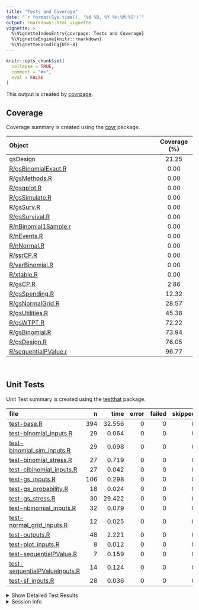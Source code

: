 ```yaml
---
title: "Tests and Coverage"
date: "`r format(Sys.time(), '%d %B, %Y %H:%M:%S')`"
output: rmarkdown::html_vignette
vignette: >
  %\VignetteIndexEntry{covrpage: Tests and Coverage}
  %\VignetteEngine{knitr::rmarkdown}
  %\VignetteEncoding{UTF-8}
---
```

  
```r
knitr::opts_chunk$set(
  collapse = TRUE,
  comment = "#>",
  eval = FALSE
)
```

<!--- Placeholder for tests/README.md Do Not Edit--->
This output is created by
[covrpage](https://github.com/metrumresearchgroup/covrpage).

## Coverage

Coverage summary is created using the
[covr](https://github.com/r-lib/covr) package.

| Object                                          | Coverage (%) |
| :---------------------------------------------- | :----------: |
| gsDesign                                        |    21.25     |
| [R/gsBinomialExact.R](https://github.com/keaven/gsDesign/tree/SurvivalVignettes/R/gsBinomialExact.R)   |     0.00     |
| [R/gsMethods.R](https://github.com/keaven/gsDesign/tree/SurvivalVignettes/R/gsMethods.R)               |     0.00     |
| [R/gsqplot.R](https://github.com/keaven/gsDesign/tree/SurvivalVignettes/R/gsqplot.R)                   |     0.00     |
| [R/gsSimulate.R](https://github.com/keaven/gsDesign/tree/SurvivalVignettes/R/gsSimulate.R)             |     0.00     |
| [R/gsSurv.R](https://github.com/keaven/gsDesign/tree/SurvivalVignettes/R/gsSurv.R)                     |     0.00     |
| [R/gsSurvival.R](https://github.com/keaven/gsDesign/tree/SurvivalVignettes/R/gsSurvival.R)             |     0.00     |
| [R/nBinomial1Sample.r](https://github.com/keaven/gsDesign/tree/SurvivalVignettes/R/nBinomial1Sample.r) |     0.00     |
| [R/nEvents.R](https://github.com/keaven/gsDesign/tree/SurvivalVignettes/R/nEvents.R)                   |     0.00     |
| [R/nNormal.R](https://github.com/keaven/gsDesign/tree/SurvivalVignettes/R/nNormal.R)                   |     0.00     |
| [R/ssrCP.R](https://github.com/keaven/gsDesign/tree/SurvivalVignettes/R/ssrCP.R)                       |     0.00     |
| [R/varBinomial.R](https://github.com/keaven/gsDesign/tree/SurvivalVignettes/R/varBinomial.R)           |     0.00     |
| [R/xtable.R](https://github.com/keaven/gsDesign/tree/SurvivalVignettes/R/xtable.R)                     |     0.00     |
| [R/gsCP.R](https://github.com/keaven/gsDesign/tree/SurvivalVignettes/R/gsCP.R)                         |     2.86     |
| [R/gsSpending.R](https://github.com/keaven/gsDesign/tree/SurvivalVignettes/R/gsSpending.R)             |    12.32     |
| [R/gsNormalGrid.R](https://github.com/keaven/gsDesign/tree/SurvivalVignettes/R/gsNormalGrid.R)         |    28.57     |
| [R/gsUtilities.R](https://github.com/keaven/gsDesign/tree/SurvivalVignettes/R/gsUtilities.R)           |    45.38     |
| [R/gsWTPT.R](https://github.com/keaven/gsDesign/tree/SurvivalVignettes/R/gsWTPT.R)                     |    72.22     |
| [R/gsBinomial.R](https://github.com/keaven/gsDesign/tree/SurvivalVignettes/R/gsBinomial.R)             |    73.94     |
| [R/gsDesign.R](https://github.com/keaven/gsDesign/tree/SurvivalVignettes/R/gsDesign.R)                 |    76.05     |
| [R/sequentialPValue.r](https://github.com/keaven/gsDesign/tree/SurvivalVignettes/R/sequentialPValue.r) |    96.77     |

<br>

## Unit Tests

Unit Test summary is created using the
[testthat](https://github.com/r-lib/testthat)
package.

| file                                                                    |   n |   time | error | failed | skipped | warning |
| :---------------------------------------------------------------------- | --: | -----: | ----: | -----: | ------: | ------: |
| [test-base.R](https://github.com/keaven/gsDesign/tree/SurvivalVignettes/tests/testthat/test-base.R)                                     | 394 | 32.556 |     0 |      0 |       0 |       0 |
| [test-binomial\_inputs.R](https://github.com/keaven/gsDesign/tree/SurvivalVignettes/tests/testthat/test-binomial_inputs.R)              |  29 |  0.064 |     0 |      0 |       0 |       0 |
| [test-binomial\_sim\_inputs.R](https://github.com/keaven/gsDesign/tree/SurvivalVignettes/tests/testthat/test-binomial_sim_inputs.R)     |  29 |  0.098 |     0 |      0 |       0 |       0 |
| [test-binomial\_stress.R](https://github.com/keaven/gsDesign/tree/SurvivalVignettes/tests/testthat/test-binomial_stress.R)              |  27 |  0.719 |     0 |      0 |       0 |       0 |
| [test-cibinomial\_inputs.R](https://github.com/keaven/gsDesign/tree/SurvivalVignettes/tests/testthat/test-cibinomial_inputs.R)          |  27 |  0.042 |     0 |      0 |       0 |       0 |
| [test-gs\_inputs.R](https://github.com/keaven/gsDesign/tree/SurvivalVignettes/tests/testthat/test-gs_inputs.R)                          | 106 |  0.298 |     0 |      0 |       0 |       0 |
| [test-gs\_probability.R](https://github.com/keaven/gsDesign/tree/SurvivalVignettes/tests/testthat/test-gs_probability.R)                |  18 |  0.024 |     0 |      0 |       0 |       0 |
| [test-gs\_stress.R](https://github.com/keaven/gsDesign/tree/SurvivalVignettes/tests/testthat/test-gs_stress.R)                          |  30 | 29.422 |     0 |      0 |       0 |       0 |
| [test-nbinomial\_inputs.R](https://github.com/keaven/gsDesign/tree/SurvivalVignettes/tests/testthat/test-nbinomial_inputs.R)            |  32 |  0.079 |     0 |      0 |       0 |       0 |
| [test-normal\_grid\_inputs.R](https://github.com/keaven/gsDesign/tree/SurvivalVignettes/tests/testthat/test-normal_grid_inputs.R)       |  12 |  0.025 |     0 |      0 |       0 |       0 |
| [test-outputs.R](https://github.com/keaven/gsDesign/tree/SurvivalVignettes/tests/testthat/test-outputs.R)                               |  48 |  2.221 |     0 |      0 |       0 |       0 |
| [test-plot\_inputs.R](https://github.com/keaven/gsDesign/tree/SurvivalVignettes/tests/testthat/test-plot_inputs.R)                      |   8 |  0.012 |     0 |      0 |       0 |       0 |
| [test-sequentialPValue.R](https://github.com/keaven/gsDesign/tree/SurvivalVignettes/tests/testthat/test-sequentialPValue.R)             |   7 |  0.159 |     0 |      0 |       0 |       0 |
| [test-sequentialPValueInputs.R](https://github.com/keaven/gsDesign/tree/SurvivalVignettes/tests/testthat/test-sequentialPValueInputs.R) |  14 |  0.124 |     0 |      0 |       0 |       0 |
| [test-sf\_inputs.R](https://github.com/keaven/gsDesign/tree/SurvivalVignettes/tests/testthat/test-sf_inputs.R)                          |  28 |  0.036 |     0 |      0 |       0 |       0 |

<details closed>

<summary> Show Detailed Test Results
</summary>

| file                                                                          | context             | test                                       | status |  n |  time |
| :---------------------------------------------------------------------------- | :------------------ | :----------------------------------------- | :----- | -: | ----: |
| [test-base.R](https://github.com/keaven/gsDesign/tree/SurvivalVignettes/tests/testthat/test-base.R#L57_L60)                                   | base tests          | test.ciBinomial.adj                        | PASS   |  4 | 0.027 |
| [test-base.R](https://github.com/keaven/gsDesign/tree/SurvivalVignettes/tests/testthat/test-base.R#L76_L79)                                   | base tests          | test.ciBinomial.alpha                      | PASS   |  4 | 0.010 |
| [test-base.R](https://github.com/keaven/gsDesign/tree/SurvivalVignettes/tests/testthat/test-base.R#L95_L97)                                   | base tests          | test.ciBinomial.n1                         | PASS   |  3 | 0.006 |
| [test-base.R](https://github.com/keaven/gsDesign/tree/SurvivalVignettes/tests/testthat/test-base.R#L107_L109)                                 | base tests          | test.ciBinomial.n2                         | PASS   |  3 | 0.006 |
| [test-base.R](https://github.com/keaven/gsDesign/tree/SurvivalVignettes/tests/testthat/test-base.R#L119_L122)                                 | base tests          | test.ciBinomial.scale                      | PASS   |  3 | 0.009 |
| [test-base.R](https://github.com/keaven/gsDesign/tree/SurvivalVignettes/tests/testthat/test-base.R#L134_L137)                                 | base tests          | test.ciBinomial.tol                        | PASS   |  2 | 0.002 |
| [test-base.R](https://github.com/keaven/gsDesign/tree/SurvivalVignettes/tests/testthat/test-base.R#L145_L147)                                 | base tests          | test.ciBinomial.x1                         | PASS   |  4 | 0.008 |
| [test-base.R](https://github.com/keaven/gsDesign/tree/SurvivalVignettes/tests/testthat/test-base.R#L160_L162)                                 | base tests          | test.ciBinomial.x2                         | PASS   |  4 | 0.009 |
| [test-base.R](https://github.com/keaven/gsDesign/tree/SurvivalVignettes/tests/testthat/test-base.R#L175_L177)                                 | base tests          | test.gsbound.falsepos                      | PASS   |  4 | 0.004 |
| [test-base.R](https://github.com/keaven/gsDesign/tree/SurvivalVignettes/tests/testthat/test-base.R#L190_L192)                                 | base tests          | test.gsbound.I                             | PASS   |  3 | 0.003 |
| [test-base.R](https://github.com/keaven/gsDesign/tree/SurvivalVignettes/tests/testthat/test-base.R#L202_L204)                                 | base tests          | test.gsbound.r                             | PASS   |  4 | 0.006 |
| [test-base.R](https://github.com/keaven/gsDesign/tree/SurvivalVignettes/tests/testthat/test-base.R#L218_L220)                                 | base tests          | test.gsbound.tol                           | PASS   |  2 | 0.002 |
| [test-base.R](https://github.com/keaven/gsDesign/tree/SurvivalVignettes/tests/testthat/test-base.R#L227_L229)                                 | base tests          | test.gsbound.trueneg                       | PASS   |  4 | 0.004 |
| [test-base.R](https://github.com/keaven/gsDesign/tree/SurvivalVignettes/tests/testthat/test-base.R#L242_L244)                                 | base tests          | test.gsbound1.a                            | PASS   |  2 | 0.003 |
| [test-base.R](https://github.com/keaven/gsDesign/tree/SurvivalVignettes/tests/testthat/test-base.R#L252_L254)                                 | base tests          | test.gsbound1.I                            | PASS   |  3 | 0.004 |
| [test-base.R](https://github.com/keaven/gsDesign/tree/SurvivalVignettes/tests/testthat/test-base.R#L264_L266)                                 | base tests          | test.gsbound1.probhi                       | PASS   |  4 | 0.005 |
| [test-base.R](https://github.com/keaven/gsDesign/tree/SurvivalVignettes/tests/testthat/test-base.R#L280_L283)                                 | base tests          | test.gsbound1.r                            | PASS   |  4 | 0.004 |
| [test-base.R](https://github.com/keaven/gsDesign/tree/SurvivalVignettes/tests/testthat/test-base.R#L299_L301)                                 | base tests          | test.gsbound1.theta                        | PASS   |  2 | 0.002 |
| [test-base.R](https://github.com/keaven/gsDesign/tree/SurvivalVignettes/tests/testthat/test-base.R#L308_L311)                                 | base tests          | test.gsbound1.tol                          | PASS   |  2 | 0.003 |
| [test-base.R](https://github.com/keaven/gsDesign/tree/SurvivalVignettes/tests/testthat/test-base.R#L319)                                      | base tests          | test.gsBoundCP.r                           | PASS   |  4 | 0.005 |
| [test-base.R](https://github.com/keaven/gsDesign/tree/SurvivalVignettes/tests/testthat/test-base.R#L326)                                      | base tests          | test.gsBoundCP.theta                       | PASS   |  2 | 0.002 |
| [test-base.R](https://github.com/keaven/gsDesign/tree/SurvivalVignettes/tests/testthat/test-base.R#L331)                                      | base tests          | test.gsBoundCP.x                           | PASS   |  1 | 0.003 |
| [test-base.R](https://github.com/keaven/gsDesign/tree/SurvivalVignettes/tests/testthat/test-base.R#L335)                                      | base tests          | test.gsCP.r                                | PASS   |  4 | 0.005 |
| [test-base.R](https://github.com/keaven/gsDesign/tree/SurvivalVignettes/tests/testthat/test-base.R#L342)                                      | base tests          | test.gsCP.x                                | PASS   |  1 | 0.002 |
| [test-base.R](https://github.com/keaven/gsDesign/tree/SurvivalVignettes/tests/testthat/test-base.R#L346)                                      | base tests          | test.gsDesign.alpha                        | PASS   |  5 | 0.011 |
| [test-base.R](https://github.com/keaven/gsDesign/tree/SurvivalVignettes/tests/testthat/test-base.R#L356)                                      | base tests          | test.gsDesign.astar                        | PASS   |  5 | 0.013 |
| [test-base.R](https://github.com/keaven/gsDesign/tree/SurvivalVignettes/tests/testthat/test-base.R#L370)                                      | base tests          | test.gsDesign.beta                         | PASS   |  5 | 0.011 |
| [test-base.R](https://github.com/keaven/gsDesign/tree/SurvivalVignettes/tests/testthat/test-base.R#L384)                                      | base tests          | test.gsDesign.delta                        | PASS   |  3 | 0.007 |
| [test-base.R](https://github.com/keaven/gsDesign/tree/SurvivalVignettes/tests/testthat/test-base.R#L390)                                      | base tests          | test.gsDesign.k                            | PASS   |  6 | 0.169 |
| [test-base.R](https://github.com/keaven/gsDesign/tree/SurvivalVignettes/tests/testthat/test-base.R#L402)                                      | base tests          | test.gsDesign.maxn.I                       | PASS   |  1 | 0.002 |
| [test-base.R](https://github.com/keaven/gsDesign/tree/SurvivalVignettes/tests/testthat/test-base.R#L406)                                      | base tests          | test.gsDesign.n.fix                        | PASS   |  3 | 0.006 |
| [test-base.R](https://github.com/keaven/gsDesign/tree/SurvivalVignettes/tests/testthat/test-base.R#L412)                                      | base tests          | test.gsDesign.n.I                          | PASS   |  1 | 0.002 |
| [test-base.R](https://github.com/keaven/gsDesign/tree/SurvivalVignettes/tests/testthat/test-base.R#L416)                                      | base tests          | test.gsDesign.r                            | PASS   |  4 | 0.009 |
| [test-base.R](https://github.com/keaven/gsDesign/tree/SurvivalVignettes/tests/testthat/test-base.R#L423)                                      | base tests          | test.gsDesign.sfl                          | PASS   |  2 | 0.005 |
| [test-base.R](https://github.com/keaven/gsDesign/tree/SurvivalVignettes/tests/testthat/test-base.R#L428)                                      | base tests          | test.gsDesign.sflpar                       | PASS   |  2 | 0.006 |
| [test-base.R](https://github.com/keaven/gsDesign/tree/SurvivalVignettes/tests/testthat/test-base.R#L433)                                      | base tests          | test.gsDesign.sfu                          | PASS   |  2 | 0.004 |
| [test-base.R](https://github.com/keaven/gsDesign/tree/SurvivalVignettes/tests/testthat/test-base.R#L438)                                      | base tests          | test.gsDesign.sfupar                       | PASS   |  2 | 0.005 |
| [test-base.R](https://github.com/keaven/gsDesign/tree/SurvivalVignettes/tests/testthat/test-base.R#L443)                                      | base tests          | test.gsDesign.test.type                    | PASS   |  9 | 0.017 |
| [test-base.R](https://github.com/keaven/gsDesign/tree/SurvivalVignettes/tests/testthat/test-base.R#L455)                                      | base tests          | test.gsDesign.timing                       | PASS   |  6 | 0.012 |
| [test-base.R](https://github.com/keaven/gsDesign/tree/SurvivalVignettes/tests/testthat/test-base.R#L464)                                      | base tests          | test.gsDesign.tol                          | PASS   |  4 | 0.008 |
| [test-base.R](https://github.com/keaven/gsDesign/tree/SurvivalVignettes/tests/testthat/test-base.R#L472)                                      | base tests          | test.stress.sfExp.type1                    | PASS   |  1 | 0.104 |
| [test-base.R](https://github.com/keaven/gsDesign/tree/SurvivalVignettes/tests/testthat/test-base.R#L477)                                      | base tests          | test.stress.sfExp.type2                    | PASS   |  1 | 0.106 |
| [test-base.R](https://github.com/keaven/gsDesign/tree/SurvivalVignettes/tests/testthat/test-base.R#L482)                                      | base tests          | test.stress.sfExp.type3                    | PASS   |  1 | 0.956 |
| [test-base.R](https://github.com/keaven/gsDesign/tree/SurvivalVignettes/tests/testthat/test-base.R#L487)                                      | base tests          | test.stress.sfExp.type4                    | PASS   |  1 | 0.235 |
| [test-base.R](https://github.com/keaven/gsDesign/tree/SurvivalVignettes/tests/testthat/test-base.R#L492)                                      | base tests          | test.stress.sfExp.type5                    | PASS   |  1 | 0.090 |
| [test-base.R](https://github.com/keaven/gsDesign/tree/SurvivalVignettes/tests/testthat/test-base.R#L497)                                      | base tests          | test.stress.sfExp.type6                    | PASS   |  1 | 0.134 |
| [test-base.R](https://github.com/keaven/gsDesign/tree/SurvivalVignettes/tests/testthat/test-base.R#L502)                                      | base tests          | test.stress.sfHSD.type1                    | PASS   |  1 | 0.080 |
| [test-base.R](https://github.com/keaven/gsDesign/tree/SurvivalVignettes/tests/testthat/test-base.R#L507)                                      | base tests          | test.stress.sfHSD.type2                    | PASS   |  1 | 0.075 |
| [test-base.R](https://github.com/keaven/gsDesign/tree/SurvivalVignettes/tests/testthat/test-base.R#L512)                                      | base tests          | test.stress.sfHSD.type3                    | PASS   |  1 | 0.593 |
| [test-base.R](https://github.com/keaven/gsDesign/tree/SurvivalVignettes/tests/testthat/test-base.R#L517)                                      | base tests          | test.stress.sfHSD.type4                    | PASS   |  1 | 0.158 |
| [test-base.R](https://github.com/keaven/gsDesign/tree/SurvivalVignettes/tests/testthat/test-base.R#L522)                                      | base tests          | test.stress.sfHSD.type5                    | PASS   |  1 | 0.065 |
| [test-base.R](https://github.com/keaven/gsDesign/tree/SurvivalVignettes/tests/testthat/test-base.R#L527)                                      | base tests          | test.stress.sfHSD.type6                    | PASS   |  1 | 0.097 |
| [test-base.R](https://github.com/keaven/gsDesign/tree/SurvivalVignettes/tests/testthat/test-base.R#L535)                                      | base tests          | test.stress.sfLDOF.type1                   | PASS   |  1 | 1.029 |
| [test-base.R](https://github.com/keaven/gsDesign/tree/SurvivalVignettes/tests/testthat/test-base.R#L543)                                      | base tests          | test.stress.sfLDOF.type2                   | PASS   |  1 | 0.557 |
| [test-base.R](https://github.com/keaven/gsDesign/tree/SurvivalVignettes/tests/testthat/test-base.R#L551)                                      | base tests          | test.stress.sfLDOF.type3                   | PASS   |  1 | 7.422 |
| [test-base.R](https://github.com/keaven/gsDesign/tree/SurvivalVignettes/tests/testthat/test-base.R#L559)                                      | base tests          | test.stress.sfLDOF.type4                   | PASS   |  1 | 1.768 |
| [test-base.R](https://github.com/keaven/gsDesign/tree/SurvivalVignettes/tests/testthat/test-base.R#L567)                                      | base tests          | test.stress.sfLDOF.type5                   | PASS   |  1 | 0.778 |
| [test-base.R](https://github.com/keaven/gsDesign/tree/SurvivalVignettes/tests/testthat/test-base.R#L575)                                      | base tests          | test.stress.sfLDOF.type6                   | PASS   |  1 | 1.234 |
| [test-base.R](https://github.com/keaven/gsDesign/tree/SurvivalVignettes/tests/testthat/test-base.R#L583)                                      | base tests          | test.stress.sfLDPocock.type1               | PASS   |  1 | 0.983 |
| [test-base.R](https://github.com/keaven/gsDesign/tree/SurvivalVignettes/tests/testthat/test-base.R#L591)                                      | base tests          | test.stress.sfLDPocock.type2               | PASS   |  1 | 0.433 |
| [test-base.R](https://github.com/keaven/gsDesign/tree/SurvivalVignettes/tests/testthat/test-base.R#L599)                                      | base tests          | test.stress.sfLDPocock.type3               | PASS   |  1 | 6.885 |
| [test-base.R](https://github.com/keaven/gsDesign/tree/SurvivalVignettes/tests/testthat/test-base.R#L607)                                      | base tests          | test.stress.sfLDPocock.type4               | PASS   |  1 | 1.621 |
| [test-base.R](https://github.com/keaven/gsDesign/tree/SurvivalVignettes/tests/testthat/test-base.R#L615)                                      | base tests          | test.stress.sfLDPocock.type5               | PASS   |  1 | 0.575 |
| [test-base.R](https://github.com/keaven/gsDesign/tree/SurvivalVignettes/tests/testthat/test-base.R#L623)                                      | base tests          | test.stress.sfLDPocock.type6               | PASS   |  1 | 1.023 |
| [test-base.R](https://github.com/keaven/gsDesign/tree/SurvivalVignettes/tests/testthat/test-base.R#L628)                                      | base tests          | test.stress.sfPower.type1                  | PASS   |  1 | 0.117 |
| [test-base.R](https://github.com/keaven/gsDesign/tree/SurvivalVignettes/tests/testthat/test-base.R#L633)                                      | base tests          | test.stress.sfPower.type2                  | PASS   |  1 | 0.114 |
| [test-base.R](https://github.com/keaven/gsDesign/tree/SurvivalVignettes/tests/testthat/test-base.R#L638)                                      | base tests          | test.stress.sfPower.type3                  | PASS   |  1 | 1.284 |
| [test-base.R](https://github.com/keaven/gsDesign/tree/SurvivalVignettes/tests/testthat/test-base.R#L643)                                      | base tests          | test.stress.sfPower.type4                  | PASS   |  1 | 0.216 |
| [test-base.R](https://github.com/keaven/gsDesign/tree/SurvivalVignettes/tests/testthat/test-base.R#L648)                                      | base tests          | test.stress.sfPower.type5                  | PASS   |  1 | 0.080 |
| [test-base.R](https://github.com/keaven/gsDesign/tree/SurvivalVignettes/tests/testthat/test-base.R#L653)                                      | base tests          | test.stress.sfPower.type6                  | PASS   |  1 | 0.136 |
| [test-base.R](https://github.com/keaven/gsDesign/tree/SurvivalVignettes/tests/testthat/test-base.R#L657)                                      | base tests          | test.gsProbability.a                       | PASS   |  2 | 0.002 |
| [test-base.R](https://github.com/keaven/gsDesign/tree/SurvivalVignettes/tests/testthat/test-base.R#L662)                                      | base tests          | test.gsProbability.b                       | PASS   |  2 | 0.002 |
| [test-base.R](https://github.com/keaven/gsDesign/tree/SurvivalVignettes/tests/testthat/test-base.R#L667)                                      | base tests          | test.gsProbability.k                       | PASS   |  5 | 0.006 |
| [test-base.R](https://github.com/keaven/gsDesign/tree/SurvivalVignettes/tests/testthat/test-base.R#L675)                                      | base tests          | test.gsProbability.n.I                     | PASS   |  4 | 0.004 |
| [test-base.R](https://github.com/keaven/gsDesign/tree/SurvivalVignettes/tests/testthat/test-base.R#L682)                                      | base tests          | test.gsProbability.r                       | PASS   |  4 | 0.004 |
| [test-base.R](https://github.com/keaven/gsDesign/tree/SurvivalVignettes/tests/testthat/test-base.R#L689)                                      | base tests          | test.gsProbability.theta                   | PASS   |  1 | 0.002 |
| [test-base.R](https://github.com/keaven/gsDesign/tree/SurvivalVignettes/tests/testthat/test-base.R#L693_L695)                                 | base tests          | test.nBinomial.alpha                       | PASS   |  5 | 0.008 |
| [test-base.R](https://github.com/keaven/gsDesign/tree/SurvivalVignettes/tests/testthat/test-base.R#L711_L713)                                 | base tests          | test.nBinomial.beta                        | PASS   |  4 | 0.007 |
| [test-base.R](https://github.com/keaven/gsDesign/tree/SurvivalVignettes/tests/testthat/test-base.R#L726_L728)                                 | base tests          | test.nBinomial.delta0                      | PASS   |  3 | 0.006 |
| [test-base.R](https://github.com/keaven/gsDesign/tree/SurvivalVignettes/tests/testthat/test-base.R#L736_L738)                                 | base tests          | test.nBinomial.outtype                     | PASS   |  4 | 0.008 |
| [test-base.R](https://github.com/keaven/gsDesign/tree/SurvivalVignettes/tests/testthat/test-base.R#L751)                                      | base tests          | test.nBinomial.p1                          | PASS   |  3 | 0.004 |
| [test-base.R](https://github.com/keaven/gsDesign/tree/SurvivalVignettes/tests/testthat/test-base.R#L757)                                      | base tests          | test.nBinomial.p2                          | PASS   |  3 | 0.004 |
| [test-base.R](https://github.com/keaven/gsDesign/tree/SurvivalVignettes/tests/testthat/test-base.R#L763_L765)                                 | base tests          | test.nBinomial.ratio                       | PASS   |  3 | 0.006 |
| [test-base.R](https://github.com/keaven/gsDesign/tree/SurvivalVignettes/tests/testthat/test-base.R#L774)                                      | base tests          | test.nBinomial.scale                       | PASS   |  3 | 0.006 |
| [test-base.R](https://github.com/keaven/gsDesign/tree/SurvivalVignettes/tests/testthat/test-base.R#L784_L786)                                 | base tests          | test.nBinomial.sided                       | PASS   |  4 | 0.006 |
| [test-base.R](https://github.com/keaven/gsDesign/tree/SurvivalVignettes/tests/testthat/test-base.R#L795)                                      | base tests          | test.normalGrid.bounds                     | PASS   |  3 | 0.003 |
| [test-base.R](https://github.com/keaven/gsDesign/tree/SurvivalVignettes/tests/testthat/test-base.R#L801)                                      | base tests          | test.normalGrid.mu                         | PASS   |  2 | 0.006 |
| [test-base.R](https://github.com/keaven/gsDesign/tree/SurvivalVignettes/tests/testthat/test-base.R#L806)                                      | base tests          | test.normalGrid.r                          | PASS   |  4 | 0.005 |
| [test-base.R](https://github.com/keaven/gsDesign/tree/SurvivalVignettes/tests/testthat/test-base.R#L813)                                      | base tests          | test.normalGrid.sigma                      | PASS   |  3 | 0.004 |
| [test-base.R](https://github.com/keaven/gsDesign/tree/SurvivalVignettes/tests/testthat/test-base.R#L827)                                      | base tests          | test.Deming.gsProb                         | PASS   |  4 | 0.013 |
| [test-base.R](https://github.com/keaven/gsDesign/tree/SurvivalVignettes/tests/testthat/test-base.R#L838_L841)                                 | base tests          | test.Deming.OFbound                        | PASS   |  1 | 0.025 |
| [test-base.R](https://github.com/keaven/gsDesign/tree/SurvivalVignettes/tests/testthat/test-base.R#L846)                                      | base tests          | test.JT.OFss                               | PASS   |  4 | 0.257 |
| [test-base.R](https://github.com/keaven/gsDesign/tree/SurvivalVignettes/tests/testthat/test-base.R#L855)                                      | base tests          | test.JT.Pocock                             | PASS   |  6 | 0.160 |
| [test-base.R](https://github.com/keaven/gsDesign/tree/SurvivalVignettes/tests/testthat/test-base.R#L877)                                      | base tests          | test.JT.Power.symm                         | PASS   |  9 | 0.056 |
| [test-base.R](https://github.com/keaven/gsDesign/tree/SurvivalVignettes/tests/testthat/test-base.R#L913)                                      | base tests          | test.JT.Power.type3                        | PASS   | 18 | 1.502 |
| [test-base.R](https://github.com/keaven/gsDesign/tree/SurvivalVignettes/tests/testthat/test-base.R#L964)                                      | base tests          | test.JT.WT                                 | PASS   |  6 | 0.256 |
| [test-base.R](https://github.com/keaven/gsDesign/tree/SurvivalVignettes/tests/testthat/test-base.R#L981)                                      | base tests          | test.plot.gsDesign.plottype                | PASS   |  4 | 0.004 |
| [test-base.R](https://github.com/keaven/gsDesign/tree/SurvivalVignettes/tests/testthat/test-base.R#L988)                                      | base tests          | test.plot.gsProbability.plottype           | PASS   |  4 | 0.004 |
| [test-base.R](https://github.com/keaven/gsDesign/tree/SurvivalVignettes/tests/testthat/test-base.R#L995)                                      | base tests          | test.sfcauchy.param                        | PASS   |  2 | 0.001 |
| [test-base.R](https://github.com/keaven/gsDesign/tree/SurvivalVignettes/tests/testthat/test-base.R#L1003)                                     | base tests          | test.sfcauchy.param                        | PASS   |  2 | 0.002 |
| [test-base.R](https://github.com/keaven/gsDesign/tree/SurvivalVignettes/tests/testthat/test-base.R#L1008)                                     | base tests          | test.sfexp.param                           | PASS   |  4 | 0.003 |
| [test-base.R](https://github.com/keaven/gsDesign/tree/SurvivalVignettes/tests/testthat/test-base.R#L1015)                                     | base tests          | test.sfHSD.param                           | PASS   |  4 | 0.003 |
| [test-base.R](https://github.com/keaven/gsDesign/tree/SurvivalVignettes/tests/testthat/test-base.R#L1022)                                     | base tests          | test.sflogistic.param                      | PASS   |  2 | 0.001 |
| [test-base.R](https://github.com/keaven/gsDesign/tree/SurvivalVignettes/tests/testthat/test-base.R#L1030)                                     | base tests          | test.sflogistic.param                      | PASS   |  2 | 0.002 |
| [test-base.R](https://github.com/keaven/gsDesign/tree/SurvivalVignettes/tests/testthat/test-base.R#L1036)                                     | base tests          | test.sfnorm.param                          | PASS   |  2 | 0.002 |
| [test-base.R](https://github.com/keaven/gsDesign/tree/SurvivalVignettes/tests/testthat/test-base.R#L1044)                                     | base tests          | test.sfnorm.param                          | PASS   |  2 | 0.002 |
| [test-base.R](https://github.com/keaven/gsDesign/tree/SurvivalVignettes/tests/testthat/test-base.R#L1049)                                     | base tests          | test.sfpower.param                         | PASS   |  3 | 0.003 |
| [test-base.R](https://github.com/keaven/gsDesign/tree/SurvivalVignettes/tests/testthat/test-base.R#L1055)                                     | base tests          | test.sfTDist.param                         | PASS   |  4 | 0.004 |
| [test-base.R](https://github.com/keaven/gsDesign/tree/SurvivalVignettes/tests/testthat/test-base.R#L1065)                                     | base tests          | test.sfTDist.param                         | PASS   |  1 | 0.001 |
| [test-base.R](https://github.com/keaven/gsDesign/tree/SurvivalVignettes/tests/testthat/test-base.R#L1069_L1072)                               | base tests          | test.simBinomial.adj                       | PASS   |  4 | 0.014 |
| [test-base.R](https://github.com/keaven/gsDesign/tree/SurvivalVignettes/tests/testthat/test-base.R#L1088_L1091)                               | base tests          | test.simBinomial.chisq                     | PASS   |  4 | 0.016 |
| [test-base.R](https://github.com/keaven/gsDesign/tree/SurvivalVignettes/tests/testthat/test-base.R#L1107_L1110)                               | base tests          | test.simBinomial.delta0                    | PASS   |  4 | 0.022 |
| [test-base.R](https://github.com/keaven/gsDesign/tree/SurvivalVignettes/tests/testthat/test-base.R#L1126_L1129)                               | base tests          | test.simBinomial.n1                        | PASS   |  3 | 0.004 |
| [test-base.R](https://github.com/keaven/gsDesign/tree/SurvivalVignettes/tests/testthat/test-base.R#L1140_L1143)                               | base tests          | test.simBinomial.n2                        | PASS   |  3 | 0.005 |
| [test-base.R](https://github.com/keaven/gsDesign/tree/SurvivalVignettes/tests/testthat/test-base.R#L1154_L1156)                               | base tests          | test.simBinomial.p1                        | PASS   |  4 | 0.006 |
| [test-base.R](https://github.com/keaven/gsDesign/tree/SurvivalVignettes/tests/testthat/test-base.R#L1170_L1172)                               | base tests          | test.simBinomial.p2                        | PASS   |  4 | 0.006 |
| [test-base.R](https://github.com/keaven/gsDesign/tree/SurvivalVignettes/tests/testthat/test-base.R#L1186_L1189)                               | base tests          | test.simBinomial.scale                     | PASS   |  3 | 0.011 |
| [test-base.R](https://github.com/keaven/gsDesign/tree/SurvivalVignettes/tests/testthat/test-base.R#L1201_L1204)                               | base tests          | test.testBinomial.adj                      | PASS   |  4 | 0.013 |
| [test-base.R](https://github.com/keaven/gsDesign/tree/SurvivalVignettes/tests/testthat/test-base.R#L1220_L1223)                               | base tests          | test.testBinomial.chisq                    | PASS   |  4 | 0.010 |
| [test-base.R](https://github.com/keaven/gsDesign/tree/SurvivalVignettes/tests/testthat/test-base.R#L1239_L1242)                               | base tests          | test.testBinomial.delta0                   | PASS   |  4 | 0.013 |
| [test-base.R](https://github.com/keaven/gsDesign/tree/SurvivalVignettes/tests/testthat/test-base.R#L1258_L1260)                               | base tests          | test.testBinomial.n1                       | PASS   |  2 | 0.007 |
| [test-base.R](https://github.com/keaven/gsDesign/tree/SurvivalVignettes/tests/testthat/test-base.R#L1267_L1269)                               | base tests          | test.testBinomial.n2                       | PASS   |  2 | 0.004 |
| [test-base.R](https://github.com/keaven/gsDesign/tree/SurvivalVignettes/tests/testthat/test-base.R#L1276_L1279)                               | base tests          | test.testBinomial.scale                    | PASS   |  3 | 0.007 |
| [test-base.R](https://github.com/keaven/gsDesign/tree/SurvivalVignettes/tests/testthat/test-base.R#L1291_L1294)                               | base tests          | test.testBinomial.tol                      | PASS   |  2 | 0.004 |
| [test-base.R](https://github.com/keaven/gsDesign/tree/SurvivalVignettes/tests/testthat/test-base.R#L1302_L1304)                               | base tests          | test.testBinomial.x1                       | PASS   |  4 | 0.008 |
| [test-base.R](https://github.com/keaven/gsDesign/tree/SurvivalVignettes/tests/testthat/test-base.R#L1318_L1320)                               | base tests          | test.testBinomial.x2                       | PASS   |  4 | 0.008 |
| [test-base.R](https://github.com/keaven/gsDesign/tree/SurvivalVignettes/tests/testthat/test-base.R#L1334_L1340)                               | base tests          | test.ciBinomial.misc                       | PASS   |  3 | 0.114 |
| [test-base.R](https://github.com/keaven/gsDesign/tree/SurvivalVignettes/tests/testthat/test-base.R#L1357_L1360)                               | base tests          | test.ciBinomial.ORscale.Infinity           | PASS   |  6 | 0.084 |
| [test-base.R](https://github.com/keaven/gsDesign/tree/SurvivalVignettes/tests/testthat/test-base.R#L1386_L1389)                               | base tests          | test.ciBinomial.RRscale.Infinity           | PASS   |  2 | 0.022 |
| [test-base.R](https://github.com/keaven/gsDesign/tree/SurvivalVignettes/tests/testthat/test-base.R#L1397_L1402)                               | base tests          | test.nBinomial.misc                        | PASS   |  6 | 0.011 |
| [test-base.R](https://github.com/keaven/gsDesign/tree/SurvivalVignettes/tests/testthat/test-base.R#L1439_L1445)                               | base tests          | test.simBinomial.misc                      | PASS   |  6 | 0.394 |
| [test-base.R](https://github.com/keaven/gsDesign/tree/SurvivalVignettes/tests/testthat/test-base.R#L1480_L1486)                               | base tests          | test.testBinomial.numerics                 | PASS   |  4 | 0.010 |
| [test-binomial\_inputs.R](https://github.com/keaven/gsDesign/tree/SurvivalVignettes/tests/testthat/test-binomial_inputs.R#L4_L6)              | binomial inputs     | test.testBinomial.x2                       | PASS   |  4 | 0.009 |
| [test-binomial\_inputs.R](https://github.com/keaven/gsDesign/tree/SurvivalVignettes/tests/testthat/test-binomial_inputs.R#L19_L21)            | binomial inputs     | test.testBinomial.x1                       | PASS   |  4 | 0.008 |
| [test-binomial\_inputs.R](https://github.com/keaven/gsDesign/tree/SurvivalVignettes/tests/testthat/test-binomial_inputs.R#L34_L37)            | binomial inputs     | test.testBinomial.tol                      | PASS   |  2 | 0.004 |
| [test-binomial\_inputs.R](https://github.com/keaven/gsDesign/tree/SurvivalVignettes/tests/testthat/test-binomial_inputs.R#L45_L48)            | binomial inputs     | test.testBinomial.scale                    | PASS   |  3 | 0.008 |
| [test-binomial\_inputs.R](https://github.com/keaven/gsDesign/tree/SurvivalVignettes/tests/testthat/test-binomial_inputs.R#L60_L62)            | binomial inputs     | test.testBinomial.n2                       | PASS   |  2 | 0.003 |
| [test-binomial\_inputs.R](https://github.com/keaven/gsDesign/tree/SurvivalVignettes/tests/testthat/test-binomial_inputs.R#L69_L71)            | binomial inputs     | test.testBinomial.n1                       | PASS   |  2 | 0.002 |
| [test-binomial\_inputs.R](https://github.com/keaven/gsDesign/tree/SurvivalVignettes/tests/testthat/test-binomial_inputs.R#L78_L81)            | binomial inputs     | test.testBinomial.delta0                   | PASS   |  4 | 0.011 |
| [test-binomial\_inputs.R](https://github.com/keaven/gsDesign/tree/SurvivalVignettes/tests/testthat/test-binomial_inputs.R#L97_L100)           | binomial inputs     | test.testBinomial.chisq                    | PASS   |  4 | 0.008 |
| [test-binomial\_inputs.R](https://github.com/keaven/gsDesign/tree/SurvivalVignettes/tests/testthat/test-binomial_inputs.R#L116_L119)          | binomial inputs     | test.testBinomial.adj                      | PASS   |  4 | 0.011 |
| [test-binomial\_sim\_inputs.R](https://github.com/keaven/gsDesign/tree/SurvivalVignettes/tests/testthat/test-binomial_sim_inputs.R#L4_L7)     | binomial sim inputs | test.simBinomial.adj                       | PASS   |  4 | 0.017 |
| [test-binomial\_sim\_inputs.R](https://github.com/keaven/gsDesign/tree/SurvivalVignettes/tests/testthat/test-binomial_sim_inputs.R#L23_L26)   | binomial sim inputs | test.simBinomial.chisq                     | PASS   |  4 | 0.019 |
| [test-binomial\_sim\_inputs.R](https://github.com/keaven/gsDesign/tree/SurvivalVignettes/tests/testthat/test-binomial_sim_inputs.R#L42_L45)   | binomial sim inputs | test.simBinomial.delta0                    | PASS   |  4 | 0.029 |
| [test-binomial\_sim\_inputs.R](https://github.com/keaven/gsDesign/tree/SurvivalVignettes/tests/testthat/test-binomial_sim_inputs.R#L61_L64)   | binomial sim inputs | test.simBinomial.n1                        | PASS   |  3 | 0.005 |
| [test-binomial\_sim\_inputs.R](https://github.com/keaven/gsDesign/tree/SurvivalVignettes/tests/testthat/test-binomial_sim_inputs.R#L75_L78)   | binomial sim inputs | test.simBinomial.n2                        | PASS   |  3 | 0.005 |
| [test-binomial\_sim\_inputs.R](https://github.com/keaven/gsDesign/tree/SurvivalVignettes/tests/testthat/test-binomial_sim_inputs.R#L89_L91)   | binomial sim inputs | test.simBinomial.p1                        | PASS   |  4 | 0.007 |
| [test-binomial\_sim\_inputs.R](https://github.com/keaven/gsDesign/tree/SurvivalVignettes/tests/testthat/test-binomial_sim_inputs.R#L105_L107) | binomial sim inputs | test.simBinomial.p2                        | PASS   |  4 | 0.007 |
| [test-binomial\_sim\_inputs.R](https://github.com/keaven/gsDesign/tree/SurvivalVignettes/tests/testthat/test-binomial_sim_inputs.R#L121_L124) | binomial sim inputs | test.simBinomial.scale                     | PASS   |  3 | 0.009 |
| [test-binomial\_stress.R](https://github.com/keaven/gsDesign/tree/SurvivalVignettes/tests/testthat/test-binomial_stress.R#L4_L10)             | binomial stress     | test.simBinomial.misc                      | PASS   |  6 | 0.460 |
| [test-binomial\_stress.R](https://github.com/keaven/gsDesign/tree/SurvivalVignettes/tests/testthat/test-binomial_stress.R#L45_L51)            | binomial stress     | test.testBinomial.numerics                 | PASS   |  4 | 0.010 |
| [test-binomial\_stress.R](https://github.com/keaven/gsDesign/tree/SurvivalVignettes/tests/testthat/test-binomial_stress.R#L76_L81)            | binomial stress     | test.nBinomial.misc                        | PASS   |  6 | 0.012 |
| [test-binomial\_stress.R](https://github.com/keaven/gsDesign/tree/SurvivalVignettes/tests/testthat/test-binomial_stress.R#L117_L120)          | binomial stress     | test.ciBinomial.RRscale.Infinity           | PASS   |  2 | 0.022 |
| [test-binomial\_stress.R](https://github.com/keaven/gsDesign/tree/SurvivalVignettes/tests/testthat/test-binomial_stress.R#L128_L131)          | binomial stress     | test.ciBinomial.ORscale.Infinity           | PASS   |  6 | 0.086 |
| [test-binomial\_stress.R](https://github.com/keaven/gsDesign/tree/SurvivalVignettes/tests/testthat/test-binomial_stress.R#L157_L163)          | binomial stress     | test.ciBinomial.misc                       | PASS   |  3 | 0.129 |
| [test-cibinomial\_inputs.R](https://github.com/keaven/gsDesign/tree/SurvivalVignettes/tests/testthat/test-cibinomial_inputs.R#L4_L7)          | ci binomial inputs  | test.ciBinomial.adj                        | PASS   |  4 | 0.008 |
| [test-cibinomial\_inputs.R](https://github.com/keaven/gsDesign/tree/SurvivalVignettes/tests/testthat/test-cibinomial_inputs.R#L23_L26)        | ci binomial inputs  | test.ciBinomial.alpha                      | PASS   |  4 | 0.007 |
| [test-cibinomial\_inputs.R](https://github.com/keaven/gsDesign/tree/SurvivalVignettes/tests/testthat/test-cibinomial_inputs.R#L42_L44)        | ci binomial inputs  | test.ciBinomial.n1                         | PASS   |  3 | 0.004 |
| [test-cibinomial\_inputs.R](https://github.com/keaven/gsDesign/tree/SurvivalVignettes/tests/testthat/test-cibinomial_inputs.R#L54_L56)        | ci binomial inputs  | test.ciBinomial.n2                         | PASS   |  3 | 0.004 |
| [test-cibinomial\_inputs.R](https://github.com/keaven/gsDesign/tree/SurvivalVignettes/tests/testthat/test-cibinomial_inputs.R#L66_L69)        | ci binomial inputs  | test.ciBinomial.scale                      | PASS   |  3 | 0.005 |
| [test-cibinomial\_inputs.R](https://github.com/keaven/gsDesign/tree/SurvivalVignettes/tests/testthat/test-cibinomial_inputs.R#L81_L84)        | ci binomial inputs  | test.ciBinomial.tol                        | PASS   |  2 | 0.002 |
| [test-cibinomial\_inputs.R](https://github.com/keaven/gsDesign/tree/SurvivalVignettes/tests/testthat/test-cibinomial_inputs.R#L92_L94)        | ci binomial inputs  | test.ciBinomial.x1                         | PASS   |  4 | 0.006 |
| [test-cibinomial\_inputs.R](https://github.com/keaven/gsDesign/tree/SurvivalVignettes/tests/testthat/test-cibinomial_inputs.R#L107_L109)      | ci binomial inputs  | test.ciBinomial.x2                         | PASS   |  4 | 0.006 |
| [test-gs\_inputs.R](https://github.com/keaven/gsDesign/tree/SurvivalVignettes/tests/testthat/test-gs_inputs.R#L4)                             | gs inputs           | test.gsDesign.alpha                        | PASS   |  5 | 0.006 |
| [test-gs\_inputs.R](https://github.com/keaven/gsDesign/tree/SurvivalVignettes/tests/testthat/test-gs_inputs.R#L14)                            | gs inputs           | test.gsDesign.astar                        | PASS   |  5 | 0.007 |
| [test-gs\_inputs.R](https://github.com/keaven/gsDesign/tree/SurvivalVignettes/tests/testthat/test-gs_inputs.R#L28)                            | gs inputs           | test.gsDesign.beta                         | PASS   |  5 | 0.006 |
| [test-gs\_inputs.R](https://github.com/keaven/gsDesign/tree/SurvivalVignettes/tests/testthat/test-gs_inputs.R#L42)                            | gs inputs           | test.gsDesign.delta                        | PASS   |  3 | 0.005 |
| [test-gs\_inputs.R](https://github.com/keaven/gsDesign/tree/SurvivalVignettes/tests/testthat/test-gs_inputs.R#L48)                            | gs inputs           | test.gsDesign.k                            | PASS   |  6 | 0.150 |
| [test-gs\_inputs.R](https://github.com/keaven/gsDesign/tree/SurvivalVignettes/tests/testthat/test-gs_inputs.R#L60)                            | gs inputs           | test.gsDesign.maxn.I                       | PASS   |  1 | 0.002 |
| [test-gs\_inputs.R](https://github.com/keaven/gsDesign/tree/SurvivalVignettes/tests/testthat/test-gs_inputs.R#L64)                            | gs inputs           | test.gsDesign.n.fix                        | PASS   |  3 | 0.006 |
| [test-gs\_inputs.R](https://github.com/keaven/gsDesign/tree/SurvivalVignettes/tests/testthat/test-gs_inputs.R#L70)                            | gs inputs           | test.gsDesign.n.I                          | PASS   |  1 | 0.002 |
| [test-gs\_inputs.R](https://github.com/keaven/gsDesign/tree/SurvivalVignettes/tests/testthat/test-gs_inputs.R#L74)                            | gs inputs           | test.gsDesign.r                            | PASS   |  4 | 0.012 |
| [test-gs\_inputs.R](https://github.com/keaven/gsDesign/tree/SurvivalVignettes/tests/testthat/test-gs_inputs.R#L81)                            | gs inputs           | test.gsDesign.sfl                          | PASS   |  2 | 0.007 |
| [test-gs\_inputs.R](https://github.com/keaven/gsDesign/tree/SurvivalVignettes/tests/testthat/test-gs_inputs.R#L86)                            | gs inputs           | test.gsDesign.sflpar                       | PASS   |  2 | 0.006 |
| [test-gs\_inputs.R](https://github.com/keaven/gsDesign/tree/SurvivalVignettes/tests/testthat/test-gs_inputs.R#L91)                            | gs inputs           | test.gsDesign.sfu                          | PASS   |  2 | 0.005 |
| [test-gs\_inputs.R](https://github.com/keaven/gsDesign/tree/SurvivalVignettes/tests/testthat/test-gs_inputs.R#L96)                            | gs inputs           | test.gsDesign.sfupar                       | PASS   |  2 | 0.005 |
| [test-gs\_inputs.R](https://github.com/keaven/gsDesign/tree/SurvivalVignettes/tests/testthat/test-gs_inputs.R#L101)                           | gs inputs           | test.gsDesign.test.type                    | PASS   |  9 | 0.020 |
| [test-gs\_inputs.R](https://github.com/keaven/gsDesign/tree/SurvivalVignettes/tests/testthat/test-gs_inputs.R#L113)                           | gs inputs           | test.gsDesign.timing                       | PASS   |  6 | 0.013 |
| [test-gs\_inputs.R](https://github.com/keaven/gsDesign/tree/SurvivalVignettes/tests/testthat/test-gs_inputs.R#L122)                           | gs inputs           | test.gsDesign.tol                          | PASS   |  4 | 0.008 |
| [test-gs\_inputs.R](https://github.com/keaven/gsDesign/tree/SurvivalVignettes/tests/testthat/test-gs_inputs.R#L129)                           | gs inputs           | test.gsBoundCP.r                           | PASS   |  4 | 0.004 |
| [test-gs\_inputs.R](https://github.com/keaven/gsDesign/tree/SurvivalVignettes/tests/testthat/test-gs_inputs.R#L136)                           | gs inputs           | test.gsBoundCP.theta                       | PASS   |  2 | 0.001 |
| [test-gs\_inputs.R](https://github.com/keaven/gsDesign/tree/SurvivalVignettes/tests/testthat/test-gs_inputs.R#L141)                           | gs inputs           | test.gsBoundCP.x                           | PASS   |  1 | 0.002 |
| [test-gs\_inputs.R](https://github.com/keaven/gsDesign/tree/SurvivalVignettes/tests/testthat/test-gs_inputs.R#L145)                           | gs inputs           | test.gsCP.r                                | PASS   |  4 | 0.003 |
| [test-gs\_inputs.R](https://github.com/keaven/gsDesign/tree/SurvivalVignettes/tests/testthat/test-gs_inputs.R#L152)                           | gs inputs           | test.gsCP.x                                | PASS   |  1 | 0.001 |
| [test-gs\_inputs.R](https://github.com/keaven/gsDesign/tree/SurvivalVignettes/tests/testthat/test-gs_inputs.R#L156_L158)                      | gs inputs           | test.gsbound1.a                            | PASS   |  2 | 0.001 |
| [test-gs\_inputs.R](https://github.com/keaven/gsDesign/tree/SurvivalVignettes/tests/testthat/test-gs_inputs.R#L166_L168)                      | gs inputs           | test.gsbound1.I                            | PASS   |  3 | 0.003 |
| [test-gs\_inputs.R](https://github.com/keaven/gsDesign/tree/SurvivalVignettes/tests/testthat/test-gs_inputs.R#L178_L180)                      | gs inputs           | test.gsbound1.probhi                       | PASS   |  4 | 0.003 |
| [test-gs\_inputs.R](https://github.com/keaven/gsDesign/tree/SurvivalVignettes/tests/testthat/test-gs_inputs.R#L194_L197)                      | gs inputs           | test.gsbound1.r                            | PASS   |  4 | 0.003 |
| [test-gs\_inputs.R](https://github.com/keaven/gsDesign/tree/SurvivalVignettes/tests/testthat/test-gs_inputs.R#L213_L215)                      | gs inputs           | test.gsbound1.theta                        | PASS   |  2 | 0.002 |
| [test-gs\_inputs.R](https://github.com/keaven/gsDesign/tree/SurvivalVignettes/tests/testthat/test-gs_inputs.R#L222_L225)                      | gs inputs           | test.gsbound1.tol                          | PASS   |  2 | 0.002 |
| [test-gs\_inputs.R](https://github.com/keaven/gsDesign/tree/SurvivalVignettes/tests/testthat/test-gs_inputs.R#L233_L235)                      | gs inputs           | test.gsbound.falsepos                      | PASS   |  4 | 0.003 |
| [test-gs\_inputs.R](https://github.com/keaven/gsDesign/tree/SurvivalVignettes/tests/testthat/test-gs_inputs.R#L248_L250)                      | gs inputs           | test.gsbound.I                             | PASS   |  3 | 0.002 |
| [test-gs\_inputs.R](https://github.com/keaven/gsDesign/tree/SurvivalVignettes/tests/testthat/test-gs_inputs.R#L260_L262)                      | gs inputs           | test.gsbound.r                             | PASS   |  4 | 0.003 |
| [test-gs\_inputs.R](https://github.com/keaven/gsDesign/tree/SurvivalVignettes/tests/testthat/test-gs_inputs.R#L276_L278)                      | gs inputs           | test.gsbound.tol                           | PASS   |  2 | 0.001 |
| [test-gs\_inputs.R](https://github.com/keaven/gsDesign/tree/SurvivalVignettes/tests/testthat/test-gs_inputs.R#L285_L287)                      | gs inputs           | test.gsbound.trueneg                       | PASS   |  4 | 0.004 |
| [test-gs\_probability.R](https://github.com/keaven/gsDesign/tree/SurvivalVignettes/tests/testthat/test-gs_probability.R#L4)                   | gs probability      | test.gsProbability.a                       | PASS   |  2 | 0.002 |
| [test-gs\_probability.R](https://github.com/keaven/gsDesign/tree/SurvivalVignettes/tests/testthat/test-gs_probability.R#L9)                   | gs probability      | test.gsProbability.b                       | PASS   |  2 | 0.002 |
| [test-gs\_probability.R](https://github.com/keaven/gsDesign/tree/SurvivalVignettes/tests/testthat/test-gs_probability.R#L14)                  | gs probability      | test.gsProbability.k                       | PASS   |  5 | 0.007 |
| [test-gs\_probability.R](https://github.com/keaven/gsDesign/tree/SurvivalVignettes/tests/testthat/test-gs_probability.R#L22)                  | gs probability      | test.gsProbability.n.I                     | PASS   |  4 | 0.008 |
| [test-gs\_probability.R](https://github.com/keaven/gsDesign/tree/SurvivalVignettes/tests/testthat/test-gs_probability.R#L29)                  | gs probability      | test.gsProbability.r                       | PASS   |  4 | 0.004 |
| [test-gs\_probability.R](https://github.com/keaven/gsDesign/tree/SurvivalVignettes/tests/testthat/test-gs_probability.R#L36)                  | gs probability      | test.gsProbability.theta                   | PASS   |  1 | 0.001 |
| [test-gs\_stress.R](https://github.com/keaven/gsDesign/tree/SurvivalVignettes/tests/testthat/test-gs_stress.R#L57)                            | gs stress           | test.stress.sfExp.type1                    | PASS   |  1 | 0.101 |
| [test-gs\_stress.R](https://github.com/keaven/gsDesign/tree/SurvivalVignettes/tests/testthat/test-gs_stress.R#L62)                            | gs stress           | test.stress.sfExp.type2                    | PASS   |  1 | 0.081 |
| [test-gs\_stress.R](https://github.com/keaven/gsDesign/tree/SurvivalVignettes/tests/testthat/test-gs_stress.R#L67)                            | gs stress           | test.stress.sfExp.type3                    | PASS   |  1 | 0.890 |
| [test-gs\_stress.R](https://github.com/keaven/gsDesign/tree/SurvivalVignettes/tests/testthat/test-gs_stress.R#L72)                            | gs stress           | test.stress.sfExp.type4                    | PASS   |  1 | 0.195 |
| [test-gs\_stress.R](https://github.com/keaven/gsDesign/tree/SurvivalVignettes/tests/testthat/test-gs_stress.R#L77)                            | gs stress           | test.stress.sfExp.type5                    | PASS   |  1 | 0.073 |
| [test-gs\_stress.R](https://github.com/keaven/gsDesign/tree/SurvivalVignettes/tests/testthat/test-gs_stress.R#L82)                            | gs stress           | test.stress.sfExp.type6                    | PASS   |  1 | 0.125 |
| [test-gs\_stress.R](https://github.com/keaven/gsDesign/tree/SurvivalVignettes/tests/testthat/test-gs_stress.R#L87)                            | gs stress           | test.stress.sfHSD.type1                    | PASS   |  1 | 0.073 |
| [test-gs\_stress.R](https://github.com/keaven/gsDesign/tree/SurvivalVignettes/tests/testthat/test-gs_stress.R#L92)                            | gs stress           | test.stress.sfHSD.type2                    | PASS   |  1 | 0.057 |
| [test-gs\_stress.R](https://github.com/keaven/gsDesign/tree/SurvivalVignettes/tests/testthat/test-gs_stress.R#L97)                            | gs stress           | test.stress.sfHSD.type3                    | PASS   |  1 | 0.546 |
| [test-gs\_stress.R](https://github.com/keaven/gsDesign/tree/SurvivalVignettes/tests/testthat/test-gs_stress.R#L102)                           | gs stress           | test.stress.sfHSD.type4                    | PASS   |  1 | 0.138 |
| [test-gs\_stress.R](https://github.com/keaven/gsDesign/tree/SurvivalVignettes/tests/testthat/test-gs_stress.R#L107)                           | gs stress           | test.stress.sfHSD.type5                    | PASS   |  1 | 0.058 |
| [test-gs\_stress.R](https://github.com/keaven/gsDesign/tree/SurvivalVignettes/tests/testthat/test-gs_stress.R#L112)                           | gs stress           | test.stress.sfHSD.type6                    | PASS   |  1 | 0.084 |
| [test-gs\_stress.R](https://github.com/keaven/gsDesign/tree/SurvivalVignettes/tests/testthat/test-gs_stress.R#L120)                           | gs stress           | test.stress.sfLDOF.type1                   | PASS   |  1 | 0.977 |
| [test-gs\_stress.R](https://github.com/keaven/gsDesign/tree/SurvivalVignettes/tests/testthat/test-gs_stress.R#L128)                           | gs stress           | test.stress.sfLDOF.type2                   | PASS   |  1 | 0.558 |
| [test-gs\_stress.R](https://github.com/keaven/gsDesign/tree/SurvivalVignettes/tests/testthat/test-gs_stress.R#L136)                           | gs stress           | test.stress.sfLDOF.type3                   | PASS   |  1 | 7.453 |
| [test-gs\_stress.R](https://github.com/keaven/gsDesign/tree/SurvivalVignettes/tests/testthat/test-gs_stress.R#L144)                           | gs stress           | test.stress.sfLDOF.type4                   | PASS   |  1 | 1.840 |
| [test-gs\_stress.R](https://github.com/keaven/gsDesign/tree/SurvivalVignettes/tests/testthat/test-gs_stress.R#L152)                           | gs stress           | test.stress.sfLDOF.type5                   | PASS   |  1 | 0.699 |
| [test-gs\_stress.R](https://github.com/keaven/gsDesign/tree/SurvivalVignettes/tests/testthat/test-gs_stress.R#L160)                           | gs stress           | test.stress.sfLDOF.type6                   | PASS   |  1 | 1.263 |
| [test-gs\_stress.R](https://github.com/keaven/gsDesign/tree/SurvivalVignettes/tests/testthat/test-gs_stress.R#L168)                           | gs stress           | test.stress.sfLDPocock.type1               | PASS   |  1 | 0.955 |
| [test-gs\_stress.R](https://github.com/keaven/gsDesign/tree/SurvivalVignettes/tests/testthat/test-gs_stress.R#L176)                           | gs stress           | test.stress.sfLDPocock.type2               | PASS   |  1 | 0.481 |
| [test-gs\_stress.R](https://github.com/keaven/gsDesign/tree/SurvivalVignettes/tests/testthat/test-gs_stress.R#L184)                           | gs stress           | test.stress.sfLDPocock.type3               | PASS   |  1 | 7.154 |
| [test-gs\_stress.R](https://github.com/keaven/gsDesign/tree/SurvivalVignettes/tests/testthat/test-gs_stress.R#L192)                           | gs stress           | test.stress.sfLDPocock.type4               | PASS   |  1 | 1.762 |
| [test-gs\_stress.R](https://github.com/keaven/gsDesign/tree/SurvivalVignettes/tests/testthat/test-gs_stress.R#L200)                           | gs stress           | test.stress.sfLDPocock.type5               | PASS   |  1 | 0.659 |
| [test-gs\_stress.R](https://github.com/keaven/gsDesign/tree/SurvivalVignettes/tests/testthat/test-gs_stress.R#L208)                           | gs stress           | test.stress.sfLDPocock.type6               | PASS   |  1 | 1.090 |
| [test-gs\_stress.R](https://github.com/keaven/gsDesign/tree/SurvivalVignettes/tests/testthat/test-gs_stress.R#L213)                           | gs stress           | test.stress.sfPower.type1                  | PASS   |  1 | 0.128 |
| [test-gs\_stress.R](https://github.com/keaven/gsDesign/tree/SurvivalVignettes/tests/testthat/test-gs_stress.R#L218)                           | gs stress           | test.stress.sfPower.type2                  | PASS   |  1 | 0.133 |
| [test-gs\_stress.R](https://github.com/keaven/gsDesign/tree/SurvivalVignettes/tests/testthat/test-gs_stress.R#L223)                           | gs stress           | test.stress.sfPower.type3                  | PASS   |  1 | 1.305 |
| [test-gs\_stress.R](https://github.com/keaven/gsDesign/tree/SurvivalVignettes/tests/testthat/test-gs_stress.R#L228)                           | gs stress           | test.stress.sfPower.type4                  | PASS   |  1 | 0.280 |
| [test-gs\_stress.R](https://github.com/keaven/gsDesign/tree/SurvivalVignettes/tests/testthat/test-gs_stress.R#L233)                           | gs stress           | test.stress.sfPower.type5                  | PASS   |  1 | 0.110 |
| [test-gs\_stress.R](https://github.com/keaven/gsDesign/tree/SurvivalVignettes/tests/testthat/test-gs_stress.R#L238)                           | gs stress           | test.stress.sfPower.type6                  | PASS   |  1 | 0.154 |
| [test-nbinomial\_inputs.R](https://github.com/keaven/gsDesign/tree/SurvivalVignettes/tests/testthat/test-nbinomial_inputs.R#L4_L6)            | nbinomial inputs    | test.nBinomial.alpha                       | PASS   |  5 | 0.010 |
| [test-nbinomial\_inputs.R](https://github.com/keaven/gsDesign/tree/SurvivalVignettes/tests/testthat/test-nbinomial_inputs.R#L22_L24)          | nbinomial inputs    | test.nBinomial.beta                        | PASS   |  4 | 0.009 |
| [test-nbinomial\_inputs.R](https://github.com/keaven/gsDesign/tree/SurvivalVignettes/tests/testthat/test-nbinomial_inputs.R#L37_L39)          | nbinomial inputs    | test.nBinomial.delta0                      | PASS   |  3 | 0.011 |
| [test-nbinomial\_inputs.R](https://github.com/keaven/gsDesign/tree/SurvivalVignettes/tests/testthat/test-nbinomial_inputs.R#L47_L49)          | nbinomial inputs    | test.nBinomial.outtype                     | PASS   |  4 | 0.011 |
| [test-nbinomial\_inputs.R](https://github.com/keaven/gsDesign/tree/SurvivalVignettes/tests/testthat/test-nbinomial_inputs.R#L62)              | nbinomial inputs    | test.nBinomial.p1                          | PASS   |  3 | 0.004 |
| [test-nbinomial\_inputs.R](https://github.com/keaven/gsDesign/tree/SurvivalVignettes/tests/testthat/test-nbinomial_inputs.R#L68)              | nbinomial inputs    | test.nBinomial.p2                          | PASS   |  3 | 0.006 |
| [test-nbinomial\_inputs.R](https://github.com/keaven/gsDesign/tree/SurvivalVignettes/tests/testthat/test-nbinomial_inputs.R#L74_L76)          | nbinomial inputs    | test.nBinomial.ratio                       | PASS   |  3 | 0.008 |
| [test-nbinomial\_inputs.R](https://github.com/keaven/gsDesign/tree/SurvivalVignettes/tests/testthat/test-nbinomial_inputs.R#L85)              | nbinomial inputs    | test.nBinomial.scale                       | PASS   |  3 | 0.010 |
| [test-nbinomial\_inputs.R](https://github.com/keaven/gsDesign/tree/SurvivalVignettes/tests/testthat/test-nbinomial_inputs.R#L95_L97)          | nbinomial inputs    | test.nBinomial.sided                       | PASS   |  4 | 0.010 |
| [test-normal\_grid\_inputs.R](https://github.com/keaven/gsDesign/tree/SurvivalVignettes/tests/testthat/test-normal_grid_inputs.R#L4)          | normal grid inputs  | test.normalGrid.bounds                     | PASS   |  3 | 0.007 |
| [test-normal\_grid\_inputs.R](https://github.com/keaven/gsDesign/tree/SurvivalVignettes/tests/testthat/test-normal_grid_inputs.R#L10)         | normal grid inputs  | test.normalGrid.mu                         | PASS   |  2 | 0.004 |
| [test-normal\_grid\_inputs.R](https://github.com/keaven/gsDesign/tree/SurvivalVignettes/tests/testthat/test-normal_grid_inputs.R#L15)         | normal grid inputs  | test.normalGrid.r                          | PASS   |  4 | 0.008 |
| [test-normal\_grid\_inputs.R](https://github.com/keaven/gsDesign/tree/SurvivalVignettes/tests/testthat/test-normal_grid_inputs.R#L22)         | normal grid inputs  | test.normalGrid.sigma                      | PASS   |  3 | 0.006 |
| [test-outputs.R](https://github.com/keaven/gsDesign/tree/SurvivalVignettes/tests/testthat/test-outputs.R#L12)                                 | outputs             | test.Deming.gsProb                         | PASS   |  4 | 0.015 |
| [test-outputs.R](https://github.com/keaven/gsDesign/tree/SurvivalVignettes/tests/testthat/test-outputs.R#L23_L26)                             | outputs             | test.Deming.OFbound                        | PASS   |  1 | 0.035 |
| [test-outputs.R](https://github.com/keaven/gsDesign/tree/SurvivalVignettes/tests/testthat/test-outputs.R#L31)                                 | outputs             | test.JT.OFss                               | PASS   |  4 | 0.276 |
| [test-outputs.R](https://github.com/keaven/gsDesign/tree/SurvivalVignettes/tests/testthat/test-outputs.R#L40)                                 | outputs             | test.JT.Pocock                             | PASS   |  6 | 0.162 |
| [test-outputs.R](https://github.com/keaven/gsDesign/tree/SurvivalVignettes/tests/testthat/test-outputs.R#L62)                                 | outputs             | test.JT.Power.symm                         | PASS   |  9 | 0.062 |
| [test-outputs.R](https://github.com/keaven/gsDesign/tree/SurvivalVignettes/tests/testthat/test-outputs.R#L98)                                 | outputs             | test.JT.Power.type3                        | PASS   | 18 | 1.496 |
| [test-outputs.R](https://github.com/keaven/gsDesign/tree/SurvivalVignettes/tests/testthat/test-outputs.R#L149)                                | outputs             | test.JT.WT                                 | PASS   |  6 | 0.175 |
| [test-plot\_inputs.R](https://github.com/keaven/gsDesign/tree/SurvivalVignettes/tests/testthat/test-plot_inputs.R#L4)                         | plot inputs         | test.plot.gsDesign.plottype                | PASS   |  4 | 0.006 |
| [test-plot\_inputs.R](https://github.com/keaven/gsDesign/tree/SurvivalVignettes/tests/testthat/test-plot_inputs.R#L11)                        | plot inputs         | test.plot.gsProbability.plottype           | PASS   |  4 | 0.006 |
| [test-sequentialPValue.R](https://github.com/keaven/gsDesign/tree/SurvivalVignettes/tests/testthat/test-sequentialPValue.R#L6)                |                     | sequential p-value not computed correctly  | PASS   |  6 | 0.116 |
| [test-sequentialPValue.R](https://github.com/keaven/gsDesign/tree/SurvivalVignettes/tests/testthat/test-sequentialPValue.R#L32)               |                     | default n.I not used                       | PASS   |  1 | 0.043 |
| [test-sequentialPValueInputs.R](https://github.com/keaven/gsDesign/tree/SurvivalVignettes/tests/testthat/test-sequentialPValueInputs.R#L5)    |                     | inappropriate input not flagged with error | PASS   | 14 | 0.124 |
| [test-sf\_inputs.R](https://github.com/keaven/gsDesign/tree/SurvivalVignettes/tests/testthat/test-sf_inputs.R#L4)                             | sf inputs           | test.sfTDist.param                         | PASS   |  4 | 0.006 |
| [test-sf\_inputs.R](https://github.com/keaven/gsDesign/tree/SurvivalVignettes/tests/testthat/test-sf_inputs.R#L13_L15)                        | sf inputs           | test.sfTDist.param                         | PASS   |  1 | 0.001 |
| [test-sf\_inputs.R](https://github.com/keaven/gsDesign/tree/SurvivalVignettes/tests/testthat/test-sf_inputs.R#L19)                            | sf inputs           | test.sfpower.param                         | PASS   |  3 | 0.003 |
| [test-sf\_inputs.R](https://github.com/keaven/gsDesign/tree/SurvivalVignettes/tests/testthat/test-sf_inputs.R#L25)                            | sf inputs           | test.sfnorm.param                          | PASS   |  2 | 0.002 |
| [test-sf\_inputs.R](https://github.com/keaven/gsDesign/tree/SurvivalVignettes/tests/testthat/test-sf_inputs.R#L33)                            | sf inputs           | test.sfnorm.param                          | PASS   |  2 | 0.002 |
| [test-sf\_inputs.R](https://github.com/keaven/gsDesign/tree/SurvivalVignettes/tests/testthat/test-sf_inputs.R#L38)                            | sf inputs           | test.sflogistic.param                      | PASS   |  2 | 0.002 |
| [test-sf\_inputs.R](https://github.com/keaven/gsDesign/tree/SurvivalVignettes/tests/testthat/test-sf_inputs.R#L46)                            | sf inputs           | test.sflogistic.param                      | PASS   |  2 | 0.005 |
| [test-sf\_inputs.R](https://github.com/keaven/gsDesign/tree/SurvivalVignettes/tests/testthat/test-sf_inputs.R#L51)                            | sf inputs           | test.sfHSD.param                           | PASS   |  4 | 0.005 |
| [test-sf\_inputs.R](https://github.com/keaven/gsDesign/tree/SurvivalVignettes/tests/testthat/test-sf_inputs.R#L58)                            | sf inputs           | test.sfexp.param                           | PASS   |  4 | 0.004 |
| [test-sf\_inputs.R](https://github.com/keaven/gsDesign/tree/SurvivalVignettes/tests/testthat/test-sf_inputs.R#L65)                            | sf inputs           | test.sfcauchy.param                        | PASS   |  2 | 0.003 |
| [test-sf\_inputs.R](https://github.com/keaven/gsDesign/tree/SurvivalVignettes/tests/testthat/test-sf_inputs.R#L73)                            | sf inputs           | test.sfcauchy.param                        | PASS   |  2 | 0.003 |

</details>

<details>

<summary> Session Info </summary>

| Field    | Value                               |
| :------- | :---------------------------------- |
| Version  | R version 3.5.3 (2019-03-11)        |
| Platform | x86\_64-apple-darwin15.6.0 (64-bit) |
| Running  | macOS Mojave 10.14.4                |
| Language | en\_US                              |
| Timezone | America/New\_York                   |

| Package  | Version |
| :------- | :------ |
| testthat | 2.0.1   |
| covr     | 3.2.1   |
| covrpage | 0.0.70  |

</details>

<!--- Final Status : pass --->
